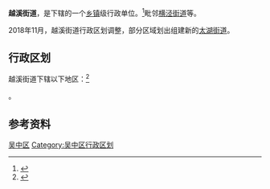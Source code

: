 {{中国乡级行政区|32/05/06/003/000}}

'''越溪街道'''，是{{PRC admin/fullname|32/05/06/003/000|3}}下辖的一个[[乡镇|乡镇]]级行政单位。<ref>{{PRC admin/ref sgc|{{PRC admin/parent|32/05/06/003/000}}}}</ref>毗邻[[横泾街道|横泾街道]]等。

2018年11月，越溪街道行政区划调整，部分区域划出组建新的[[太湖街道_(苏州市)|太湖街道]]。

== 行政区划 ==

越溪街道下辖以下地区：<ref>{{PRC admin/ref sgc|32/05/06/003/000}}</ref>

{{PRC admin/children|32/05/06/003/000}}。

== 参考资料 ==

{{reflist}}

{{江苏省苏州市吴中区行政区划}}
{{江苏行政区划小作品}}

[[Category:苏州市街道|吴中区]]
[[Category:吴中区行政区划|Category:吴中区行政区划]]